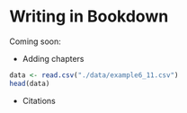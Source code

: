 # Writing in Bookdown {#write}

Coming soon: 

- Adding chapters
```r
data <- read.csv("./data/example6_11.csv")
head(data)
```

- Citations
